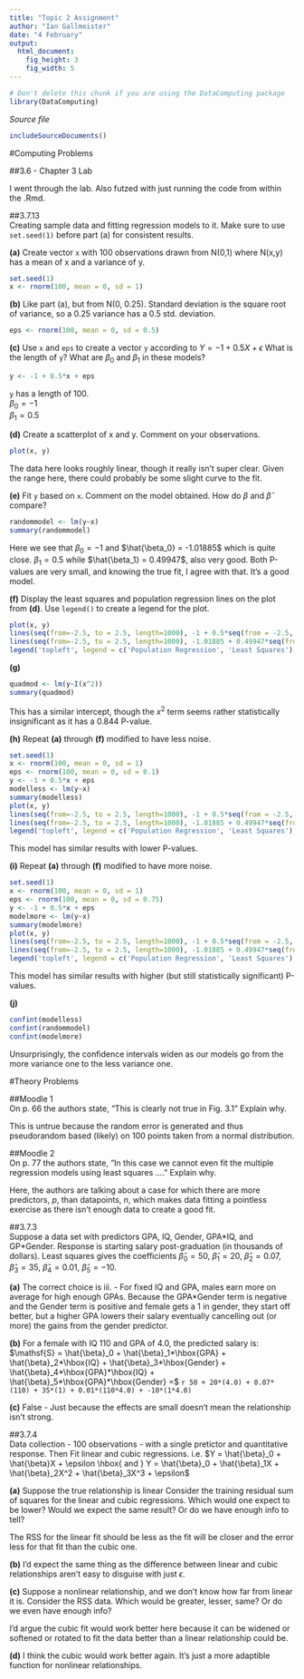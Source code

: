 ---
title: "Topic 2 Assignment"
author: "Ian Gallmeister"
date: "4 February"
output: 
  html_document:
    fig_height: 3
    fig_width: 5
---
<!-- Don't edit in between this line and the one below -->
```{r include=FALSE}
# Don't delete this chunk if you are using the DataComputing package
library(DataComputing)
```
*Source file* 
```{r, results='asis', echo=FALSE}
includeSourceDocuments()
```
<!-- Don't edit the material above this line -->

#Computing Problems

##3.6 - Chapter 3 Lab

I went through the lab.  Also futzed with just running the code from within the .Rmd.

##3.7.13  
Creating sample data and fitting regression models to it.  Make sure to use ```set.seed(1)``` before part (a) for consistent results.

**(a)** Create vector ```x``` with 100 observations drawn from N(0,1) where N(x,y) has a mean of x and a variance of y.
```{r}
set.seed(1)
x <- rnorm(100, mean = 0, sd = 1)
```

**(b)** Like part (a), but from N(0, 0.25).  Standard deviation is the square root of variance, so a 0.25 variance has a 0.5 std. deviation.
```{r}
eps <- rnorm(100, mean = 0, sd = 0.5)
```

**(c)** Use ```x``` and ```eps``` to create a vector ```y``` according to $Y = -1 + 0.5X + \epsilon$  What is the length of ```y```?  What are $\beta_0$ and $\beta_1$ in these models?

```{r}
y <- -1 + 0.5*x + eps
```
```y``` has a length of 100.  
$\beta_0 = -1$  
$\beta_1 = 0.5$

**(d)** Create a scatterplot of x and y.  Comment on your observations.

```{r, echo=FALSE, fig.height=7, fig.width=7}
plot(x, y)
```

The data here looks roughly linear, though it really isn't super clear.  Given the range here, there could probably be some slight curve to the fit.

**(e)** Fit ```y``` based on ```x```.  Comment on the model obtained.  How do $\beta$ and $\hat{\beta}$ compare?

```{r}
randommodel <- lm(y~x)
summary(randommodel)
```

Here we see that $\beta_0 = -1$ and $\hat{\beta_0} = -1.01885$ which is quite close.  $\beta_1 = 0.5$ while $\hat{\beta_1} = 0.49947$, also very good.  Both P-values are very small, and knowing the true fit, I agree with that.  It's a good model.

**(f)** Display the least squares and population regression lines on the plot from **(d)**.  Use ```legend()``` to create a legend for the plot.

```{r, fig.height=7, fig.width=7}
plot(x, y)
lines(seq(from=-2.5, to = 2.5, length=1000), -1 + 0.5*seq(from = -2.5, to = 2.5, length=1000), col="Red")
lines(seq(from=-2.5, to = 2.5, length=1000), -1.01885 + 0.49947*seq(from = -2.5, to = 2.5, length=1000), col="Green")
legend('topleft', legend = c('Population Regression', 'Least Squares'), lty = c(1,1), col = c('Red', 'Green'))
```

**(g)**

```{r}
quadmod <- lm(y~I(x^2))
summary(quadmod)
```

This has a similar intercept, though the $x^2$ term seems rather statistically insignificant as it has a 0.844 P-value.

**(h)** Repeat **(a)** through **(f)** modified to have less noise.

```{r, fig.height=7, fig.width=7}
set.seed(1)
x <- rnorm(100, mean = 0, sd = 1)
eps <- rnorm(100, mean = 0, sd = 0.1)
y <- -1 + 0.5*x + eps
modelless <- lm(y~x)
summary(modelless)
plot(x, y)
lines(seq(from=-2.5, to = 2.5, length=1000), -1 + 0.5*seq(from = -2.5, to = 2.5, length=1000), col="Red")
lines(seq(from=-2.5, to = 2.5, length=1000), -1.01885 + 0.49947*seq(from = -2.5, to = 2.5, length=1000), col="Green")
legend('topleft', legend = c('Population Regression', 'Least Squares'), lty = c(1,1), col = c('Red', 'Green'))
```

This model has similar results with lower P-values.

**(i)** Repeat **(a)** through **(f)** modified to have more noise.

```{r, fig.height=7, fig.width=7}
set.seed(1)
x <- rnorm(100, mean = 0, sd = 1)
eps <- rnorm(100, mean = 0, sd = 0.75)
y <- -1 + 0.5*x + eps
modelmore <- lm(y~x)
summary(modelmore)
plot(x, y)
lines(seq(from=-2.5, to = 2.5, length=1000), -1 + 0.5*seq(from = -2.5, to = 2.5, length=1000), col="Red")
lines(seq(from=-2.5, to = 2.5, length=1000), -1.01885 + 0.49947*seq(from = -2.5, to = 2.5, length=1000), col="Green")
legend('topleft', legend = c('Population Regression', 'Least Squares'), lty = c(1,1), col = c('Red', 'Green'))
```

This model has similar results with higher (but still statistically significant) P-values.

**(j)**

```{r}
confint(modelless)
confint(randommodel)
confint(modelmore)
```

Unsurprisingly, the confidence intervals widen as our models go from the more variance one to the less variance one.

#Theory Problems 
  
##Moodle 1  
On p. 66 the authors state, "This is clearly not true in Fig. 3.1" Explain why.

This is untrue because the random error is generated and thus pseudorandom based (likely) on 100 points taken from a normal distribution.

##Moodle 2  
On p. 77 the authors state, "In this case we cannot even fit the multiple regression models using least squares ...." Explain why.

Here, the authors are talking about a case for which there are more predictors, $p$, than datapoints, $n$, which makes data fitting a pointless exercise as there isn't enough data to create a good fit.


##3.7.3  
Suppose a data set with predictors GPA, IQ, Gender, GPA\*IQ, and GP\*Gender.  Response is starting salary post-graduation (in thousands of dollars).  Least squares gives the coefficients $\hat{\beta}_0 = 50$, $\hat{\beta}_1 = 20$, $\hat{\beta}_2 = 0.07$, $\hat{\beta}_3 = 35$, $\hat{\beta}_4 = 0.01$, $\hat{\beta}_5 = -10$.

**(a)** The correct choice is iii. - For fixed IQ and GPA, males earn more on average for high enough GPAs.  Because the GPA\*Gender term is negative and the Gender term is positive and female gets a 1 in gender, they start off better, but a higher GPA lowers their salary eventually cancelling out (or more) the gains from the gender predictor.

**(b)** For a female with IQ 110 and GPA of 4.0, the predicted salary is:  
$\mathsf{S} = \hat{\beta}_0 + \hat{\beta}_1*\hbox{GPA} + \hat{\beta}_2*\hbox{IQ} + \hat{\beta}_3*\hbox{Gender} + \hat{\beta}_4*\hbox{GPA}*\hbox{IQ} + \hat{\beta}_5*\hbox{GPA}*\hbox{Gender} =$ `r 50 + 20*(4.0) + 0.07*(110) + 35*(1) + 0.01*(110*4.0) + -10*(1*4.0)`

**(c)** False - Just because the effects are small doesn't mean the relationship isn't strong.

##3.7.4  
Data collection - 100 observations - with a single pretictor and quantitative response.  Then Fit linear and cubic regressions.  i.e. $Y = \hat{\beta}_0 + \hat{\beta}X + \epsilon \hbox{ and } Y = \hat{\beta}_0 + \hat{\beta}_1X + \hat{\beta}_2X^2 + \hat{\beta}_3X^3 + \epsilon$

**(a)** Suppose the true relationship is linear  Consider the training residual sum of squares for the linear and cubic regressions.  Which would one expect to be lower?  Would we expect the same result?  Or do we have enough info to tell?

The RSS for the linear fit should be less as the fit will be closer and the error less for that fit than the cubic one.

**(b)** I'd expect the same thing as the difference between linear and cubic relationships aren't easy to disguise with just $\epsilon$.

**(c)** Suppose a nonlinear relationship, and we don't know how far from linear it is.  Consider the RSS data.  Which would be greater, lesser, same?  Or do we even have enough info?

I'd argue the cubic fit would work better here because it can be widened or softened or rotated to fit the data better than a linear relationship could be.

**(d)** I think the cubic would work better again.  It's just a more adaptible function for nonlinear relationships.